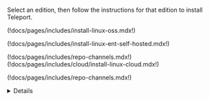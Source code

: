 Select an edition, then follow the instructions for that edition to install Teleport.

<Tabs dropdownView dropdownCaption="Teleport Edition">
  <TabItem label="Teleport Community Edition">

  (!docs/pages/includes/install-linux-oss.mdx!)

  </TabItem>
  <TabItem label="Teleport Enterprise">
  (!docs/pages/includes/install-linux-ent-self-hosted.mdx!)

  (!docs/pages/includes/repo-channels.mdx!)
  </TabItem>
  <TabItem label="Teleport Enterprise Cloud">
  (!docs/pages/includes/cloud/install-linux-cloud.mdx!)

  (!docs/pages/includes/repo-channels.mdx!)
  <Details title="Is my Teleport instance compatible with Teleport Enterprise Cloud?">

  Before installing a `teleport` binary with a version besides v(=cloud.major_version=),
  read our compatibility rules to ensure that the binary is compatible with
  Teleport Enterprise Cloud.

  (!docs/pages/includes/compatibility.mdx!)

  </Details>
  </TabItem>
</Tabs>
